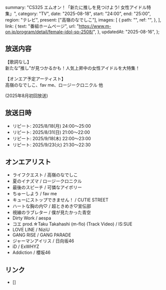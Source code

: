   summary: "CS325 エムオン！「新たに推しを見つけよう! 女性アイドル特集」",
  category: "TV",
  date: "2025-08-18",
  start: "24:00",
  end: "25:00",
  region: "テレビ",
  present: ["高嶺のなでしこ"],
  images: [
    {
      path: "",
      ref: "",
    },
  ],
  link: {
    text: "番組ホームページ",
    url: "https://www.m-on.jp/program/detail/female-idol-sp-2508/",
  },
  updatedAt: "2025-08-16",
};

## 放送内容

【歌詞なし】<br/>
新たな”推し”が見つかるかも！人気上昇中の女性アイドルを大特集！

【オンエア予定アーティスト】<br/>
高嶺のなでしこ、fav me、ロージークロニクル 他

(2025年8月初回放送)

## 放送日時

- リピート: 2025/8/18(月) 24:00〜25:00
- リピート: 2025/8/31(日) 21:00〜22:00
- リピート: 2025/9/18(木) 22:00〜23:00
- リピート: 2025/9/23(火) 21:30〜22:30

## オンエアリスト

- ライフクエスト / 高嶺のなでしこ
- 夏のイナズマ / ロージークロニクル
- 最後のスピーチ / 可憐なアイボリー
- ちゅーしよう / fav me
- キューにストップできません！ / CUTIE STREET
- ハートな胸の内♡ / 超ときめき♡宣伝部
- 視線のラブレター / 僕が見たかった青空
- Dirty Work / aespa
- コエ prod.☆Taku Takahashi (m-flo) (Track Video) / IS:SUE
- LOVE LINE / NiziU
- GANG RISE / GANG PARADE
- ジャーマンアイリス / 日向坂46
- iD / ExWHYZ
- Addiction / 櫻坂46

## リンク

- []
